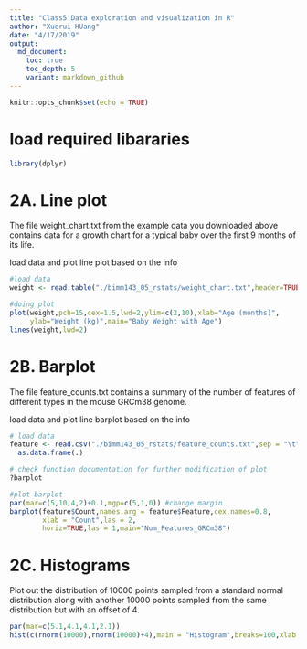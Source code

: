 ```yaml
---
title: "Class5:Data exploration and visualization in R"
author: "Xuerui HUang"
date: "4/17/2019"
output: 
  md_document:
    toc: true
    toc_depth: 5
    variant: markdown_github
---
```


```r
knitr::opts_chunk$set(echo = TRUE)
```
# load required libararies
```r
library(dplyr)
```

# 2A. Line plot
The file weight_chart.txt from the example data you downloaded above contains data for a growth chart for a typical baby over the first 9 months of its life.

load data and plot line plot based on the info
```r
#load data
weight <- read.table("./bimm143_05_rstats/weight_chart.txt",header=TRUE)

#doing plot 
plot(weight,pch=15,cex=1.5,lwd=2,ylim=c(2,10),xlab="Age (months)",
     ylab="Weight (kg)",main="Baby Weight with Age")
lines(weight,lwd=2)
```

# 2B. Barplot
The file feature_counts.txt contains a summary of the number of features of different types in the mouse GRCm38 genome.

load data and plot line barplot based on the info
```r
# load data
feature <- read.csv("./bimm143_05_rstats/feature_counts.txt",sep = "\t") %>% 
  as.data.frame(.)

# check function documentation for further modification of plot
?barplot

#plot barplot
par(mar=c(5,10,4,2)+0.1,mgp=c(5,1,0)) #change margin
barplot(feature$Count,names.arg = feature$Feature,cex.names=0.8,
        xlab = "Count",las = 2,
        horiz=TRUE,las = 1,main="Num_Features_GRCm38")
```

# 2C. Histograms
Plot out the distribution of 10000 points sampled from a standard normal distribution along with another 10000 points sampled from the same distribution but with an offset of 4.
```r
par(mar=c(5.1,4.1,4.1,2.1))
hist(c(rnorm(10000),rnorm(10000)+4),main = "Histogram",breaks=100,xlab = "x")
```

